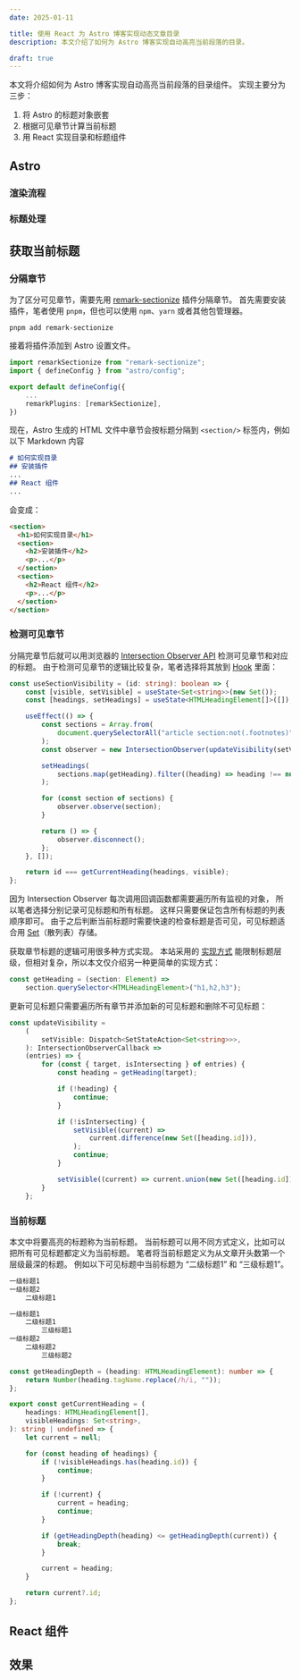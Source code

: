```yaml
---
date: 2025-01-11

title: 使用 React 为 Astro 博客实现动态文章目录
description: 本文介绍了如何为 Astro 博客实现自动高亮当前段落的目录。

draft: true
---
```


本文将介绍如何为 Astro 博客实现自动高亮当前段落的目录组件。
实现主要分为三步：

1. 将 Astro 的标题对象嵌套
1. 根据可见章节计算当前标题
1. 用 React 实现目录和标题组件

## Astro

### 渲染流程

### 标题处理

## 获取当前标题

### 分隔章节

为了区分可见章节，需要先用 [remark-sectionize](https://www.npmjs.com/package/remark-sectionize) 插件分隔章节。
首先需要安装插件，笔者使用 `pnpm`，但也可以使用 `npm`、`yarn` 或者其他包管理器。

```shell
pnpm add remark-sectionize
```

接着将插件添加到 Astro 设置文件。

```ts title="astro.config.ts"
import remarkSectionize from "remark-sectionize";
import { defineConfig } from "astro/config";

export default defineConfig({
    ...
    remarkPlugins: [remarkSectionize],
})
```

现在，Astro 生成的 HTML 文件中章节会按标题分隔到 `<section/>` 标签内，例如以下 Markdown 内容

```markdown
# 如何实现目录
## 安装插件
...
## React 组件
...
```

会变成：

```html
<section>
  <h1>如何实现目录</h1>
  <section>
    <h2>安装插件</h2>
    <p>...</p>
  </section>
  <section>
    <h2>React 组件</h2>
    <p>...</p>
  </section>
</section>
```

### 检测可见章节

分隔完章节后就可以用浏览器的 [Intersection Observer API](https://developer.mozilla.org/zh-CN/docs/Web/API/Intersection_Observer_API) 检测可见章节和对应的标题。
由于检测可见章节的逻辑比较复杂，笔者选择将其放到 [Hook](https://zh-hans.react.dev/learn/reusing-logic-with-custom-hooks) 里面：

```ts title="useSectionVisibility.ts"
const useSectionVisibility = (id: string): boolean => {
    const [visible, setVisible] = useState<Set<string>>(new Set());
    const [headings, setHeadings] = useState<HTMLHeadingElement[]>([]);

    useEffect(() => {
        const sections = Array.from(
            document.querySelectorAll("article section:not(.footnotes)"),
        );
        const observer = new IntersectionObserver(updateVisibility(setVisible));

        setHeadings(
            sections.map(getHeading).filter((heading) => heading !== null),
        );

        for (const section of sections) {
            observer.observe(section);
        }

        return () => {
            observer.disconnect();
        };
    }, []);

    return id === getCurrentHeading(headings, visible);
};
```

因为 Intersection Observer 每次调用回调函数都需要遍历所有监视的对象，
所以笔者选择分别记录可见标题和所有标题。
这样只需要保证包含所有标题的列表顺序即可。
由于之后判断当前标题时需要快速的检查标题是否可见，可见标题适合用 [Set](https://developer.mozilla.org/zh-CN/docs/Web/JavaScript/Reference/Global_Objects/Set)（散列表）存储。

获取章节标题的逻辑可用很多种方式实现。
本站采用的 [实现方式](https://github.com/TheJiahao/TheJiahao.github.io/blob/124cfcb8bd981c9acc91ae3c30700914a9af9708/src/hooks/useSectionVisibility.ts#L5C1-L13C3) 能限制标题层级，但相对复杂，所以本文仅介绍另一种更简单的实现方式：

```ts title="getHeading.ts"
const getHeading = (section: Element) =>
    section.querySelector<HTMLHeadingElement>("h1,h2,h3");
```

更新可见标题只需要遍历所有章节并添加新的可见标题和删除不可见标题：

```ts title="updateVisibility.ts"
const updateVisibility =
    (
        setVisible: Dispatch<SetStateAction<Set<string>>>,
    ): IntersectionObserverCallback =>
    (entries) => {
        for (const { target, isIntersecting } of entries) {
            const heading = getHeading(target);

            if (!heading) {
                continue;
            }

            if (!isIntersecting) {
                setVisible((current) =>
                    current.difference(new Set([heading.id])),
                );
                continue;
            }

            setVisible((current) => current.union(new Set([heading.id])));
        }
    };
```

### 当前标题

本文中将要高亮的标题称为当前标题。
当前标题可以用不同方式定义，比如可以把所有可见标题都定义为当前标题。
笔者将当前标题定义为从文章开头数第一个层级最深的标题。
例如以下可见标题中当前标题为 “二级标题1” 和 “三级标题1”。

```txt {3}
一级标题1
一级标题2
    二级标题1
```

```txt {3}
一级标题1
    二级标题1
        三级标题1
一级标题2
    二级标题2
        三级标题2
```

```typescript title="getCurrentHeading.ts" collapse={1-4}
const getHeadingDepth = (heading: HTMLHeadingElement): number => {
    return Number(heading.tagName.replace(/h/i, ""));
};

export const getCurrentHeading = (
    headings: HTMLHeadingElement[],
    visibleHeadings: Set<string>,
): string | undefined => {
    let current = null;

    for (const heading of headings) {
        if (!visibleHeadings.has(heading.id)) {
            continue;
        }

        if (!current) {
            current = heading;
            continue;
        }

        if (getHeadingDepth(heading) <= getHeadingDepth(current)) {
            break;
        }

        current = heading;
    }

    return current?.id;
};

```

## React 组件

## 效果
